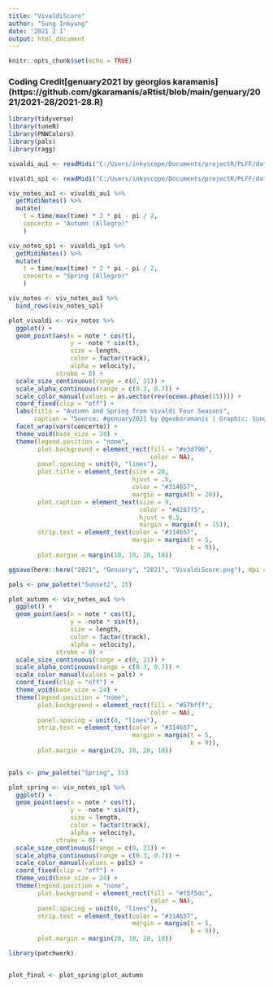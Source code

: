 ```yaml
---
title: "VivaldiScore"
author: "Sung Inkyung"
date: '2021 2 1'
output: html_document
---
```


```r
knitr::opts_chunk$set(echo = TRUE)
```
### Coding Credit[genuary2021 by georgios karamanis] (https://github.com/gkaramanis/aRtist/blob/main/genuary/2021/2021-28/2021-28.R) 
```r
library(tidyverse)
library(tuneR)
library(PNWColors)
library(pals)
library(ragg)
```


```r
vivaldi_au1 <- readMidi("C:/Users/inkyscope/Documents/projectR/PLFF/data/autumn_no1_allegro_gp.mid")

vivaldi_sp1 <- readMidi("C:/Users/inkyscope/Documents/projectR/PLFF/data/spring_no1_allegro_gp.mid")
```


```r
viv_notes_au1 <- vivaldi_au1 %>%
  getMidiNotes() %>% 
  mutate(
    t = time/max(time) * 2 * pi - pi / 2,
    concerto = "Autumn (Allegro)"
    )

viv_notes_sp1 <- vivaldi_sp1 %>%
  getMidiNotes() %>% 
  mutate(
    t = time/max(time) * 2 * pi - pi / 2,
    concerto = "Spring (Allegro)"
    )

viv_notes <- viv_notes_au1 %>% 
  bind_rows(viv_notes_sp1)
```


```r
plot_vivaldi <- viv_notes %>% 
  ggplot() +
  geom_point(aes(x = note * cos(t),
                 y = -note * sin(t),
                 size = length,
                 color = factor(track),
                 alpha = velocity),
             stroke = 0) +
  scale_size_continuous(range = c(0, 21)) +
  scale_alpha_continuous(range = c(0.3, 0.7)) +
  scale_color_manual(values = as.vector(rev(ocean.phase(15)))) +
  coord_fixed(clip = "off") +
  labs(title = "Autumn and Spring from Vivaldi Four Seasons",
       caption = "Source: #genuary2021 by @geokaramanis | Graphic: Sung Inkyung") +
  facet_wrap(vars(concerto)) +
  theme_void(base_size = 24) +
  theme(legend.position = "none",
        plot.background = element_rect(fill = "#e3d796",
                                       color = NA),
        panel.spacing = unit(0, "lines"),
        plot.title = element_text(size = 28,
                                  hjust = .5,
                                  color = "#314657",
                                  margin = margin(b = 20)),
        plot.caption = element_text(size = 9,
                                    color = "#4287f5",
                                    hjust = 0.5,
                                    margin = margin(t = 15)),
        strip.text = element_text(color = "#314657",
                                  margin = margin(t = 5,
                                                  b = 9)),
        plot.margin = margin(10, 10, 10, 10))

ggsave(here::here("2021", "Genuary", "2021", "VivaldiScore.png"), dpi = 320, width = 30, height = 20, units = "cm")
```

```r
pals <- pnw_palette("Sunset2", 15)

plot_autumn <- viv_notes_au1 %>% 
  ggplot() +
  geom_point(aes(x = note * cos(t),
                 y = -note * sin(t),
                 size = length,
                 color = factor(track),
                 alpha = velocity),
             stroke = 0) +
  scale_size_continuous(range = c(0, 21)) +
  scale_alpha_continuous(range = c(0.3, 0.7)) +
  scale_color_manual(values = pals) +
  coord_fixed(clip = "off") +
  theme_void(base_size = 24) +
  theme(legend.position = "none",
        plot.background = element_rect(fill = "#57bfff",
                                       color = NA),
        panel.spacing = unit(0, "lines"),
        strip.text = element_text(color = "#314657",
                                  margin = margin(t = 5,
                                                  b = 9)),
        plot.margin = margin(20, 10, 20, 10))
  
```
  

```r
pals <- pnw_palette("Spring", 15)

plot_spring <- viv_notes_sp1 %>% 
  ggplot() +
  geom_point(aes(x = note * cos(t),
                 y = -note * sin(t),
                 size = length,
                 color = factor(track),
                 alpha = velocity),
             stroke = 0) +
  scale_size_continuous(range = c(0, 21)) +
  scale_alpha_continuous(range = c(0.3, 0.7)) +
  scale_color_manual(values = pals) +
  coord_fixed(clip = "off") +
  theme_void(base_size = 24) +
  theme(legend.position = "none",
        plot.background = element_rect(fill = "#f5f5dc",
                                       color = NA),
        panel.spacing = unit(0, "lines"),
        strip.text = element_text(color = "#314657",
                                  margin = margin(t = 5,
                                                  b = 9)),
        plot.margin = margin(20, 10, 20, 10))
```

```r
library(patchwork)


plot_final <- plot_spring|plot_autumn

```


